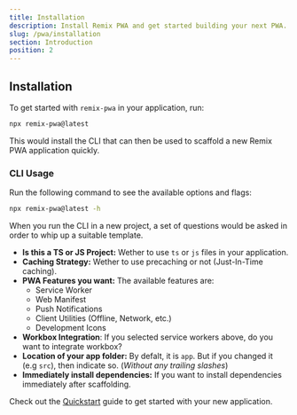 ```yaml
---
title: Installation
description: Install Remix PWA and get started building your next PWA.
slug: /pwa/installation
section: Introduction
position: 2
---
```


## Installation

To get started with `remix-pwa` in your application, run:

```bash
npx remix-pwa@latest
```

This would install the CLI that can then be used to scaffold a new Remix PWA application quickly.

### CLI Usage

Run the following command to see the available options and flags:

```bash
npx remix-pwa@latest -h
```

When you run the CLI in a new project, a set of questions would be asked in order to whip up a suitable template.

- **Is this a TS or JS Project:** Wether to use `ts` or `js` files in your application.
- **Caching Strategy:** Wether to use precaching or not (Just-In-Time caching).
- **PWA Features you want:** The available features are:
  - Service Worker
  - Web Manifest
  - Push Notifications
  - Client Utilities (Offline, Network, etc.)
  - Development Icons
- **Workbox Integration**: If you selected service workers above, do you want to integrate workbox?
- **Location of your app folder:** By defalt, it is `app`. But if you changed it (e.g `src`), then indicate so. (*Without any trailing slashes*)
- **Immediately install dependencies:** If you want to install dependencies immediately after scaffolding.

Check out the [Quickstart](/pwa/quickstart) guide to get started with your new application.
